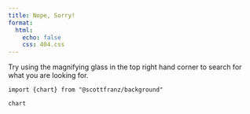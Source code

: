 ```yaml
---
title: Nope, Sorry!
format:
  html:
    echo: false
    css: 404.css
---
```


Try using the magnifying glass in the top right hand corner to search for what you are looking for.
```ojs
import {chart} from "@scottfranz/background"

chart
```